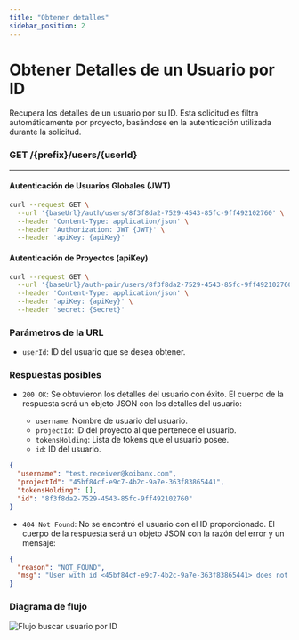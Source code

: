 ```yaml
---
title: "Obtener detalles"
sidebar_position: 2
---
```


# Obtener Detalles de un Usuario por ID

Recupera los detalles de un usuario por su ID. Esta solicitud es filtra automáticamente por proyecto, basándose en la autenticación utilizada durante la solicitud.

### <span>GET</span> /{prefix}/users/{userId}

---

#### Autenticación de Usuarios Globales (JWT)

```bash
curl --request GET \
  --url '{baseUrl}/auth/users/8f3f8da2-7529-4543-85fc-9ff492102760' \
  --header 'Content-Type: application/json' \
  --header 'Authorization: JWT {JWT}' \
  --header 'apiKey: {apiKey}'
```

#### Autenticación de Proyectos (apiKey)

```bash
curl --request GET \
  --url '{baseUrl}/auth-pair/users/8f3f8da2-7529-4543-85fc-9ff492102760' \
  --header 'Content-Type: application/json' \
  --header 'apiKey: {apiKey}' \
  --header 'secret: {Secret}'
```

### Parámetros de la URL

- `userId`: ID del usuario que se desea obtener.

### Respuestas posibles

- `200 OK`: Se obtuvieron los detalles del usuario con éxito. El cuerpo de la respuesta será un objeto JSON con los detalles del usuario:

  - `username`: Nombre de usuario del usuario.
  - `projectId`: ID del proyecto al que pertenece el usuario.
  - `tokensHolding`: Lista de tokens que el usuario posee.
  - `id`: ID del usuario.

```json
{
  "username": "test.receiver@koibanx.com",
  "projectId": "45bf84cf-e9c7-4b2c-9a7e-363f83865441",
  "tokensHolding": [],
  "id": "8f3f8da2-7529-4543-85fc-9ff492102760"
}
```

- `404 Not Found`: No se encontró el usuario con el ID proporcionado. El cuerpo de la respuesta será un objeto JSON con la razón del error y un mensaje:

```json
{
  "reason": "NOT_FOUND",
  "msg": "User with id <45bf84cf-e9c7-4b2c-9a7e-363f83865441> does not exist"
}
```

### Diagrama de flujo

![Flujo buscar usuario por ID](/img/docs/user/flowFoundUserById.png "FlowFoundUserById")
